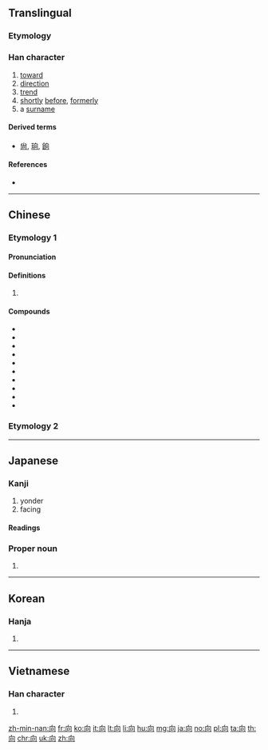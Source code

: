 <!--{{also|嚮|曏}}-->
{{also|何|同|回}}
==Translingual==
{{stroke order}}

===Etymology===
{{Han compound|宀|口|t1=house|t2=window|ls=ic}}

===Han character===
{{Han char|rn=30|rad=口|as=03|sn=6|four=27220|canj=HBR|ids=⿱丿冋}}

# [[toward]]
# [[direction]]
# [[trend]]
# [[shortly]] [[before]], [[formerly]]
# a [[surname]]

====Derived terms====
* [[尙]], [[珦]], [[餉]]

====References====
* {{Han ref|kx=0176.040|dkj=03301|dj=0393.040|hdz=10579.080|uh=5411|ud=21521|bh=A656|bd=42582}}

----

==Chinese==

===Etymology 1===
{{zh-forms}}

====Pronunciation====
{{zh-pron
|m=xiàng |ma=y
|c=hoeng3
|h=pfs=hiong
|md=
|mn=ǹg/hiòng/àⁿ/hiàn/hiàng
|mn_note=ǹg - vernacular, hiòng - literary
|w=
|mc=y
|oc=y
|cat=
}}

====Definitions====
{{zh-hanzi}}

# {{rfdef|lang=zh}}

====Compounds====
* {{zh-l|向北}}
* {{zh-l|向前}}
* {{zh-l|向東}}
* {{zh-l|向下}}
* {{zh-l|向西}}
* {{zh-l|向上望}}
* {{zh-l|向導}}
* {{zh-l|向日葵}}
* {{zh-l|向來}}
* {{zh-l|方向}}

===Etymology 2===
{{zh-see|嚮}}

----

==Japanese==

===Kanji===
{{ja-kanji|grade=3|rs=口03}}

# yonder
# facing

====Readings====
{{ja-readings|goon=[[こう]] (kō)|kanon=[[きょう]] (kyō)|kun=[[むく]] (muku), [[むかう]] (mukau), [[さきに]] (sakini)}}

===Proper noun===
{{ja-pos|むかい|proper}}

# {{surname|lang=ja|sort=むかい}}

----

==Korean==

===Hanja===
{{ko-hanja|hangeul=[[향]], [[상]]|rv=hyang, sang|mr=hyang, sang}}

# {{defn|lang=ko|sort=口03}}

----

==Vietnamese==

===Han character===
{{vi-hantu|[[hướng]]|rs=口03}}

# {{defn|lang=vi|sort=口03}}

[[zh-min-nan:向]]
[[fr:向]]
[[ko:向]]
[[it:向]]
[[lt:向]]
[[li:向]]
[[hu:向]]
[[mg:向]]
[[ja:向]]
[[no:向]]
[[pl:向]]
[[ta:向]]
[[th:向]]
[[chr:向]]
[[uk:向]]
[[zh:向]]
